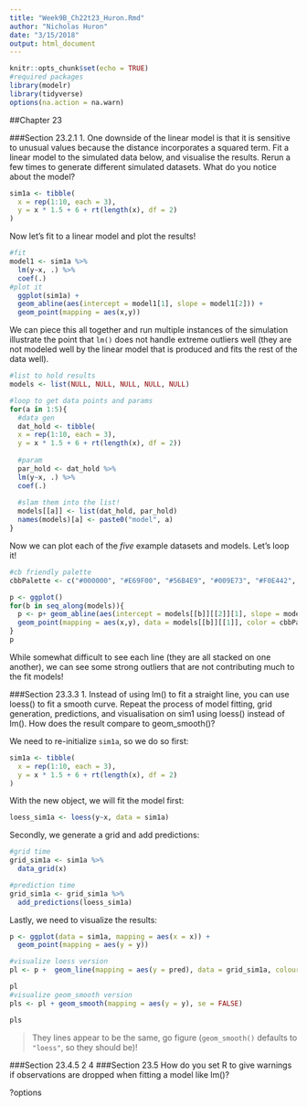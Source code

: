 ```yaml
---
title: "Week9B_Ch22t23_Huron.Rmd"
author: "Nicholas Huron"
date: "3/15/2018"
output: html_document
---
```


```r
knitr::opts_chunk$set(echo = TRUE)
#required packages
library(modelr)
library(tidyverse)
options(na.action = na.warn)
```

##Chapter 23

###Section 23.2.1
  1. One downside of the linear model is that it is sensitive to unusual values because the distance incorporates a squared term. Fit a linear model to the simulated data below, and visualise the results. Rerun a few times to generate different simulated datasets. What do you notice about the model?
```r
sim1a <- tibble(
  x = rep(1:10, each = 3),
  y = x * 1.5 + 6 + rt(length(x), df = 2)
)
```

Now let's fit to a linear model and plot the results!
```r
#fit
model1 <- sim1a %>%
  lm(y~x, .) %>%
  coef(.)
#plot it
  ggplot(sim1a) +
  geom_abline(aes(intercept = model1[1], slope = model1[2])) +
  geom_point(mapping = aes(x,y))
```

We can piece this all together and run multiple instances of the simulation illustrate the point that `lm()` does not handle extreme outliers well (they are not modeled well by the linear model that is produced and fits the rest of the data well).
```r
#list to hold results
models <- list(NULL, NULL, NULL, NULL, NULL)

#loop to get data points and params
for(a in 1:5){
  #data gen
  dat_hold <- tibble(
  x = rep(1:10, each = 3),
  y = x * 1.5 + 6 + rt(length(x), df = 2))
  
  #param
  par_hold <- dat_hold %>%
  lm(y~x, .) %>%
  coef(.)
  
  #slam them into the list!
  models[[a]] <- list(dat_hold, par_hold)
  names(models)[a] <- paste0("model", a)
}
```

Now we can plot each of the *five* example datasets and models. Let's loop it!
```r
#cb friendly palette
cbbPalette <- c("#000000", "#E69F00", "#56B4E9", "#009E73", "#F0E442", "#0072B2", "#D55E00", "#CC79A7")

p <- ggplot()
for(b in seq_along(models)){
  p <- p+ geom_abline(aes(intercept = models[[b]][[2]][1], slope = models[[b]][[2]][2]), color = cbbPalette[b]) +
  geom_point(mapping = aes(x,y), data = models[[b]][[1]], color = cbbPalette[b])
}
p
```
 
While somewhat difficult to see each line (they are all stacked on one another), we can see some strong outliers that are not contributing much to the fit models!  
  
###Section 23.3.3
  1. Instead of using lm() to fit a straight line, you can use loess() to fit a smooth curve. Repeat the process of model fitting, grid generation, predictions, and visualisation on sim1 using loess() instead of lm(). How does the result compare to geom_smooth()?
  
We need to re-initialize `sim1a`, so we do so first:
```r
sim1a <- tibble(
  x = rep(1:10, each = 3),
  y = x * 1.5 + 6 + rt(length(x), df = 2)
)
```

With the new object, we will fit the model first:
```r
loess_sim1a <- loess(y~x, data = sim1a)
```

Secondly, we generate a grid and add predictions:
```r
#grid time
grid_sim1a <- sim1a %>%
  data_grid(x)

#prediction time
grid_sim1a <- grid_sim1a %>%
  add_predictions(loess_sim1a)
```

Lastly, we need to visualize the results:
```r
p <- ggplot(data = sim1a, mapping = aes(x = x)) +
  geom_point(mapping = aes(y = y))

#visualize loess version
pl <- p +  geom_line(mapping = aes(y = pred), data = grid_sim1a, colour = "green", size = 2)

pl
#visualize geom_smooth version
pls <- pl + geom_smooth(mapping = aes(y = y), se = FALSE)

pls
```
>They lines appear to be the same, go figure (`geom_smooth()` defaults to `"loess"`, so they should be)!
  
###Section 23.4.5
2
4
###Section 23.5
How do you set R to give warnings if observations are dropped when fitting a model like lm()?

?options